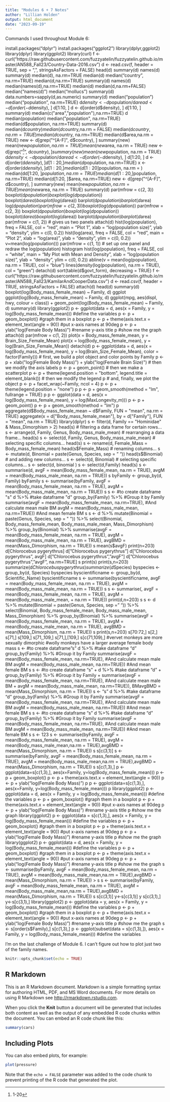 ```yaml
---
title: "Modules 6 + 7 Notes"
author: "Lillian Holden"
output: html_document
date: "2023-09-19"
---
```


Commands I used throughout Module 6:

install.packages("dplyr")
install.packages("ggplot2")
library(dplyr,ggplot2)
library(dplyr)
library(ggplot2)
library(curl)
f <- curl("https://raw.githubusercontent.com/fuzzyatelin/fuzzyatelin.github.io/master/AN588_Fall23/Country-Data-2016.csv")
d <- read.csv(f, header = TRUE, sep = ",", stringsAsFactors = FALSE)
head(d)
summary(d)
names(d)
summary(d)
median(d), na.rm=TRUE
median(d)
median("country", na.rm=TRUE)
median(d,na.rm=TRUE)
summary(d)
names(d)
median(names(d),na.rm=TRUE)
median(d)
median(d,na.rm+FALSE)
median("names(d)")
median("mollucs")
summary(d)
data.numbers=sapply(d,as.numeric)
summary(d)
median("population")
median("population", na.rm=TRUE)
d$density <- d$population/d$area
d <- d[order(-d$density), ]
d[1:10, ]
d <- d[order(d$density), ]
d[1:10, ]
summary(d)
median(c("area","population"),na.rm=TRUE)
d
median(population)
median("population", na.rm=TRUE)
median(d$population, na.rm=TRUE)
summary(d)
median(d$country)
median(d$country,na.rm = FALSE)
median(d$country,na.rm = TRUE)
median(d$country, na.rm=TRUE)
median(d$area,na.rm = TRUE)
new <- d[grep("^[A-F]", d$country), ]
summary(new)
mean(new$population, na.rm = TRUE)
mean(new$area, na.rm = TRUE)
new <- d[grep("^[1-20]", d$country), ]
summary(new)
mean(new$population, na.rm = TRUE)
d$density <- d$population/d$area
d <- d[order(-d$density), ]
d[1:20, ]
d <- d[order(d$density), ]
d[1:20, ]
median(d$population, na.rm=TRUE)
x <- d[order(d$density), ]
d[1:20, ]
median(d[1:20]$population, na.rm = )
median(dd[1:20, ]$population, na.rm=TRUE)
median(d[1:20, ]$population, na.rm=TRUE)
median(d[1:20, ]$area, na.rm=TRUE)
new <- d[grep("^[A-F]", d$country), ]
summary(new)
mean(new$population, na.rm = TRUE)
mean(new$area, na.rm = TRUE)
summary(d)
par(mfrow = c(2, 3))
boxplot(d$population)
boxplot(log(d$population))
boxplot(d$area)
boxplot(log(d$area))
barplot(d$population)
barplot(d$area)
log(d$population)
par(mfrow=c(2,3))
boxplot(log(d$population))
par(mfrow = c(2, 3))
boxplot(d$population)
boxplot(log(d$population))
boxplot(d$area)
boxplot(log(d$area))
barplot(d$population)
barplot(d$area)
par(mfrow = c(1, 2))  # gives us two panels
attach(d)
hist(log(population), freq = FALSE, col = "red", main = "Plot 1", xlab = "log(population size)",
ylab = "density", ylim = c(0, 0.2))
hist(log(area), freq = FALSE, col = "red", main = "Plot 2", xlab = "log(area)",
ylab = "density", ylim = c(0, 0.2))
v=mean(log(population)))
par(mfrow = c(1, 1))  # set up one panel and redraw the log(population) histogram
hist(log(population), freq = FALSE, col = "white", main = "My Plot with Mean and Density",
xlab = "log(population size)", ylab = "density", ylim = c(0, 0.2))
abline(v = mean(log(population), na.rm = TRUE), col = "blue")
lines(density(log(population), na.rm = TRUE), col = "green")
detach(d)
sort(table(d$govt_form), decreasing = TRUE)
f <- curl("https://raw.githubusercontent.com/fuzzyatelin/fuzzyatelin.github.io/master/AN588_Fall23/KamilarAndCooperData.csv")
d <- read.csv(f, header = TRUE, stringsAsFactors = FALSE)
attach(d)
head(d)
summary(d)
boxplot(log(Body_mass_female_mean) ~ Family, d)
ggplot
ggplot(log(Body_mass_female_mean) ~ Family, d)
ggplot(mpg, aes(displ, hwy, colour = class)) +
geom_point(log(Body_mass_female_mean) ~ Family, d)
summary(d)
library(ggplot2)
p <- ggplot(data = d, aes(x = Family, y = log(Body_mass_female_mean)))  #define the variables
p <- p + geom_boxplot()  #graph them in a boxplot
p <- p + theme(axis.text.x = element_text(angle = 90))  #put x-axis names at 90deg
p <- p + ylab("log(Female Body Mass)")  #rename y-axis title
p  #show me the graph
attach(d)
par(mfrow = c(1, 2))
plot(x = Body_mass_female_mean, y = Brain_Size_Female_Mean)
plot(x = log(Body_mass_female_mean), y = log(Brain_Size_Female_Mean))
detach(d)
p <- ggplot(data = d, aes(x = log(Body_mass_female_mean), y = log(Brain_Size_Female_Mean),
color = factor(Family)))  # first, we build a plot object and color points by Family
p <- p + xlab("log(Female Body Mass)") + ylab("log(Female Brain Size)")  # then we modify the axis labels
p <- p + geom_point()  # then we make a scatterplot
p <- p + theme(legend.position = "bottom", legend.title = element_blank())  # then we modify the legend
p  # and, finally, we plot the object
p <- p + facet_wrap(~Family, ncol = 4)
p <- p + theme(legend.position = "none")
p
p <- p + geom_smooth(method = "lm", fullrange = TRUE)
p
p <- ggplot(data = d, aes(x = log(Body_mass_female_mean), y = log(MaxLongevity_m)))
p <- p + geom_point()
p <- p + geom_smooth(method = "lm")
p
aggregate(d$Body_mass_female_mean ~ d$Family, FUN = "mean", na.rm = TRUE)
aggregate(x = d["Body_mass_female_mean"], by = d["Family"], FUN = "mean", na.rm = TRUE)
library(dplyr)
s <- filter(d, Family == "Hominidae" & Mass_Dimorphism > 2)
head(s)  # filtering a data frame for certain rows...
s <- arrange(d, Family, Genus, Body_mass_male_mean)  # rearranging a data frame...
head(s)
s <- select(d, Family, Genus, Body_mass_male_mean)  # selecting specific columns...
head(s)
s <- rename(d, Female_Mass = Body_mass_female_mean)
head(s$Female_Mass)  # renaming columns...
s <- mutate(d, Binomial = paste(Genus, Species, sep = " "))
head(s$Binomial)  # and adding new columns...
s <- select(d, Binomial)  # selecting specific columns...
s <- select(d, binomial
)
s <- select(d,Family)
head(s)
s <- summarise(d, avgF = mean(Body_mass_female_mean, na.rm = TRUE), avgM = mean(Body_mass_male_mean,
na.rm = TRUE))
s
byFamily <- group_by(d, Family)
byFamily
s <- summarise(byFamily, avgF = mean(Body_mass_female_mean, na.rm = TRUE), avgM = mean(Body_mass_male_mean,
na.rm = TRUE))
s
s <-                                                             #to create dataframe "s"
d %>%                                                          #take dataframe "d"
group_by(Family) %>%                                           #Group it by Family
summarise(avgF = mean(Body_mass_female_mean, na.rm=TRUE),      #And calculate mean male BM
avgM = mean(Body_mass_male_mean, na.rm=TRUE))        #And mean female BM
s
s <- d %>%
mutate(Binomial = paste(Genus, Species, sep = " ")) %>%
select(Binomial, Body_mass_female_mean, Body_mass_male_mean, Mass_Dimorphism) %>%
group_by(Binomial) %>%
summarise(avgF = mean(Body_mass_female_mean, na.rm = TRUE), avgM = mean(Body_mass_male_mean,
na.rm = TRUE), avgBMD = mean(Mass_Dimorphism, na.rm = TRUE))
s
mean(s$avgF)
print(n=203)
d[Chlorocebus pygerythrus]
d["Chlorocebus pygerythrus"]
d["Chlorocebus pygerythrus", avgF]
d["Chlorocebus pygerythrus","avgF"]
d["Chlorocebus pygerythrus","avgF", na.rm=TRUE]
s
print(s)
print(s,n=203)
summarize(d$Chlorocebus pygerythrus)
summarize(d$Species)
byspecies <- group_by(d, Species)
byspecies
byscientificname <- group_by(d, Scientific_Name)
byscientificname
s <- summarise(byscientificname, avgF = mean(Body_mass_female_mean, na.rm = TRUE), avgM = mean(Body_mass_male_mean,
na.rm = TRUE))
s
s <- summarise(, avgF = mean(Body_mass_female_mean, na.rm = TRUE), avgM = mean(Body_mass_male_mean,
+                                                                                        na.rm = TRUE))
print(d,n=203)
s
s <- d %>%
mutate(Binomial = paste(Genus, Species, sep = " ")) %>%
select(Binomial, Body_mass_female_mean, Body_mass_male_mean, Mass_Dimorphism) %>%
group_by(Binomial) %>%
summarise(avgF = mean(Body_mass_female_mean, na.rm = TRUE), avgM = mean(Body_mass_male_mean,
na.rm = TRUE), avgBMD = mean(Mass_Dimorphism, na.rm = TRUE))
s
print(s,n=203)
s[70:72,]
s[2,]
s[71,]
s[109,]
s[71,,109,]
s[71,],[109,]
s[c(71,109),]
#vervet monkeys are more sexually dimorphic
#wolly monkeys have a larger average female body mass
s <-                                                             #to create dataframe "s"
d %>%                                                          #take dataframe "d"
group_by(Family) %>%                                           #Group it by Family
summarise(avgF = mean(Body_mass_female_mean, na.rm=TRUE),      #And calculate mean male BM
avgM = mean(Body_mass_male_mean, na.rm=TRUE))        #And mean female BM
s
s <-                                                             #to create dataframe "s"
+     d %>%                                                          #take dataframe "d"
+     group_by(Family) %>%                                           #Group it by Family
+     summarise(avgF = mean(Body_mass_female_mean, na.rm=TRUE),      #And calculate mean male BM
+               avgM = mean(Body_mass_male_mean, na.rm=TRUE)),       BMavgBMD = mean(Mass_Dimorphism, na.rm = TRUE))
s <-                                                             "s"
d %>%                                                          #take dataframe "d"
group_by(Family) %>%                                           #Group it by Family
summarise(avgF = mean(Body_mass_female_mean, na.rm=TRUE),      #And calculate mean male BM
avgM = mean(Body_mass_male_mean, na.rm=TRUE))        #And mean female BM
s
s <-                                                             #to create dataframe "s"
d %>%                                                          #take dataframe "d"
group_by(Family) %>%                                           #Group it by Family
summarise(avgF = mean(Body_mass_female_mean, na.rm=TRUE),      #And calculate mean male BM
avgM = mean(Body_mass_male_mean, na.rm=TRUE))        #And mean female BM
s
s <-
123
s <- summarise(byFamily, avgF = mean(Body_mass_female_mean, na.rm = TRUE), avgM = mean(Body_mass_male_mean,na.rm = TRUE),avgBMD = mean(Mass_Dimorphism, na.rm = TRUE))
s
s[c(3,1)]
s <- summarise(byFamily, avgF = mean(Body_mass_female_mean, na.rm = TRUE), avgM = mean(Body_mass_male_mean,na.rm = TRUE),avgBMD = mean(Mass_Dimorphism, na.rm = TRUE))
s
s[c(1,3),]
p <- ggplot(data=s[c(1,3),], aes(x=Family, y=log(Body_mass_female_mean)))
p <- p + geom_boxplot()
p <- p + theme(axis.text.x = element_text(angle = 90))
p <- p + ylab("log(Female Body Mass)")
p
p <- ggplot(data=s[c(1,3),], aes(x=Family, y=log(Body_mass_female_mean)))
p
library(ggplot2)
p <- ggplot(data = d, aes(x = Family, y = log(Body_mass_female_mean)))  #define the variables
p <- p + geom_boxplot()  #graph them in a boxplot
p <- p + theme(axis.text.x = element_text(angle = 90))  #put x-axis names at 90deg
p <- p + ylab("log(Female Body Mass)")  #rename y-axis title
p  #show me the graph
library(ggplot2)
p <- ggplot(data = s[c(1,3),], aes(x = Family, y = log(Body_mass_female_mean)))  #define the variables
p <- p + geom_boxplot()  #graph them in a boxplot
p <- p + theme(axis.text.x = element_text(angle = 90))  #put x-axis names at 90deg
p <- p + ylab("log(Female Body Mass)")  #rename y-axis title
p  #show me the graph
library(ggplot2)
p <- ggplot(data = d, aes(x = Family, y = log(Body_mass_female_mean)))  #define the variables
p <- p + geom_boxplot()  #graph them in a boxplot
p <- p + theme(axis.text.x = element_text(angle = 90))  #put x-axis names at 90deg
p <- p + ylab("log(Female Body Mass)")  #rename y-axis title
p  #show me the graph
s <- summarise(byFamily, avgF = mean(Body_mass_female_mean, na.rm = TRUE), avgM = mean(Body_mass_male_mean,na.rm = TRUE),avgBMD = mean(Mass_Dimorphism, na.rm = TRUE))
> s
s <- summarise(byFamily, avgF = mean(Body_mass_female_mean, na.rm = TRUE), avgM = mean(Body_mass_male_mean,na.rm = TRUE),avgBMD = mean(Mass_Dimorphism, na.rm = TRUE))
s
s[c(3,1)]
y<-s[c(3,1)]
y
s[c(3,1),]
y<-s[c(3,1),]
library(ggplot2)
p <- ggplot(data = y, aes(x = Family, y = log(Body_mass_female_mean)))  #define the variables
p <- p + geom_boxplot()  #graph them in a boxplot
p <- p + theme(axis.text.x = element_text(angle = 90))  #put x-axis names at 90deg
p <- p + ylab("log(Female Body Mass)")  #rename y-axis title
p  #show me the graph
s <- s[order(s$Family),]
s[c(1,3),]
p <- ggplot(subset(data = s[c(1,3),]), aes(x = Family, y = log(Body_mass_female_mean)))  #define the variables

I'm on the last challenge of Module 6. I can't figure out how to plot just two of the family names. 

```r
knitr::opts_chunk$set(echo = TRUE)
```

## R Markdown

This is an R Markdown document. Markdown is a simple formatting syntax for authoring HTML, PDF, and MS Word documents. For more details on using R Markdown see <http://rmarkdown.rstudio.com>.

When you click the **Knit** button a document will be generated that includes both content as well as the output of any embedded R code chunks within the document. You can embed an R code chunk like this:

```r
summary(cars)
```

## Including Plots

You can also embed plots, for example:

```r
plot(pressure)
```

Note that the `echo = FALSE` parameter was added to the code chunk to prevent printing of the R code that generated the plot.
